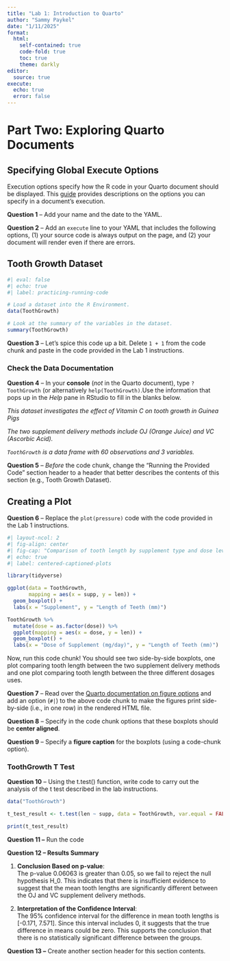 ```yaml
---
title: "Lab 1: Introduction to Quarto"
author: "Sammy Paykel"
date: "1/11/2025"
format: 
  html:
    self-contained: true
    code-fold: true
    toc: true
    theme: darkly
editor: 
  source: true
execute:
  echo: true
  error: false
---
```


# Part Two: Exploring Quarto Documents

## Specifying Global Execute Options

Execution options specify how the R code in your Quarto document should be displayed. This [guide](https://quarto.org/docs/computations/execution-options.html) provides descriptions on the options you can specify in a document's execution.

**Question 1** -- Add your name and the date to the YAML.

**Question 2** -- Add an `execute` line to your YAML that includes the following options, (1) your source code is always output on the page, and (2) your document will render even if there are errors.

## Tooth Growth Dataset

```r
#| eval: false
#| echo: true
#| label: practicing-running-code

# Load a dataset into the R Environment.
data(ToothGrowth)

# Look at the summary of the variables in the dataset.
summary(ToothGrowth)
```

**Question 3** -- Let's spice this code up a bit. Delete `1 + 1` from the code chunk and paste in the code provided in the Lab 1 instructions.

### Check the Data Documentation

**Question 4** -- In your **console** (*not* in the Quarto document), type `?ToothGrowth` (or alternatively `help(ToothGrowth)`.Use the information that pops up in the *Help* pane in RStudio to fill in the blanks below.

*This dataset investigates the effect of Vitamin C on tooth growth in Guinea Pigs*

*The two supplement delivery methods include OJ (Orange Juice) and VC (Ascorbic Acid).*

*`ToothGrowth` is a data frame with 60 observations and 3 variables.*

**Question 5** -- *Before* the code chunk, change the "Running the Provided Code" section header to a header that better describes the contents of this section (e.g., Tooth Growth Dataset).

## Creating a Plot

**Question 6** -- Replace the `plot(pressure)` code with the code provided in the Lab 1 instructions.

```r
#| layout-ncol: 2
#| fig-align: center
#| fig-cap: "Comparison of tooth length by supplement type and dose levels."
#| echo: true
#| label: centered-captioned-plots

library(tidyverse)

ggplot(data = ToothGrowth, 
       mapping = aes(x = supp, y = len)) +
  geom_boxplot() +
  labs(x = "Supplement", y = "Length of Teeth (mm)")

ToothGrowth %>% 
  mutate(dose = as.factor(dose)) %>% 
  ggplot(mapping = aes(x = dose, y = len)) +
  geom_boxplot() +
  labs(x = "Dose of Supplement (mg/day)", y = "Length of Teeth (mm)")

```

Now, run this code chunk! You should see two side-by-side boxplots, one plot comparing tooth length between the two supplement delivery methods and one plot comparing tooth length between the three different dosages uses.

**Question 7** -- Read over the [Quarto documentation on figure options](https://quarto.org/docs/authoring/figures.html#computations) and add an option (`#|`) to the above code chunk to make the figures print side-by-side (i.e., in one row) in the rendered HTML file.

**Question 8** -- Specify in the code chunk options that these boxplots should be **center aligned**.

**Question 9** -- Specify a **figure caption** for the boxplots (using a code-chunk option).

### ToothGrowth T Test

**Question 10** -- Using the t.test() function, write code to carry out the analysis of the t test described in the lab instructions.

```r
data("ToothGrowth")

t_test_result <- t.test(len ~ supp, data = ToothGrowth, var.equal = FALSE)

print(t_test_result)
```

**Question 11 --** Run the code

**Question 12 – Results Summary**

1.  **Conclusion Based on p-value**:\
    The p-value 0.06063 is greater than 0.05, so we fail to reject the null hypothesis H_0. This indicates that there is insufficient evidence to suggest that the mean tooth lengths are significantly different between the OJ and VC supplement delivery methods.

2.  **Interpretation of the Confidence Interval**:\
    The 95% confidence interval for the difference in mean tooth lengths is \[-0.171, 7.571\]. Since this interval includes 0, it suggests that the true difference in means could be zero. This supports the conclusion that there is no statistically significant difference between the groups.

**Question 13 –** Create another section header for this section contents.
